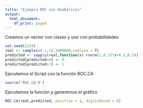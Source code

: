 ```yaml
---
title: "Ejemplo ROC con Anabólicos"
output:
  html_document:
    df_print: paged
---
```


Creamos un vector con clases y uno con probabilidades

```r
set.seed(1234)
real <- sample(c(-1,1),1000000,replace = T)
predicted <- sapply(real,function(x) rnorm(1,0.25*x+0.5,0.3))
predicted[predicted<0] <- 0
predicted[predicted>1] <- 1
```

Ejecutemos el Script con la función ROC.CA

```r
source('ROC.CA.R')
```

Ejecutemos la función y generemos el gráfico

```r
ROC.CA(real,predicted, positive = 1, digitsRound = 6)
```

